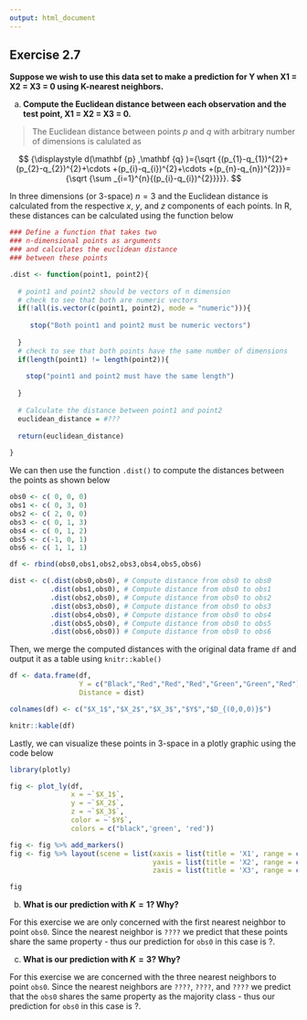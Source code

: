 ```yaml
---
output: html_document
---
```


## Exercise 2.7

__Suppose we wish to use this data set to make a prediction for Y when X1 = X2 = X3 = 0 using K-nearest neighbors.__

a. __Compute the Euclidean distance between each observation and the test point, X1 = X2 = X3 = 0.__

>The Euclidean distance between points $p$ and $q$ with arbitrary number of dimensions is calulated as

$$
{\displaystyle d(\mathbf {p} ,\mathbf {q} )={\sqrt {(p_{1}-q_{1})^{2}+(p_{2}-q_{2})^{2}+\cdots +(p_{i}-q_{i})^{2}+\cdots +(p_{n}-q_{n})^{2}}}={\sqrt {\sum _{i=1}^{n}{(p_{i}-q_{i})^{2}}}}}.
$$

In three dimensions (or 3-space) $n = 3$ and the Euclidean distance is calculated from the respective $x$, $y$, and $z$ components of each points.  In R, these distances can be calculated using the function below

```r
### Define a function that takes two 
### n-dimensional points as arguments
### and calculates the euclidean distance 
### between these points

.dist <- function(point1, point2){
  
  # point1 and point2 should be vectors of n dimension
  # check to see that both are numeric vectors
  if(!all(is.vector(c(point1, point2), mode = "numeric"))){
    
     stop("Both point1 and point2 must be numeric vectors")
    
  }
  # check to see that both points have the same number of dimensions
  if(length(point1) != length(point2)){
    
    stop("point1 and point2 must have the same length")
    
  }
  
  # Calculate the distance between point1 and point2
  euclidean_distance = #???
    
  return(euclidean_distance)
  
}
```

We can then use the function `.dist()` to compute the distances between the points as shown below

```r
obs0 <- c( 0, 0, 0)
obs1 <- c( 0, 3, 0)
obs2 <- c( 2, 0, 0)
obs3 <- c( 0, 1, 3)
obs4 <- c( 0, 1, 2)
obs5 <- c(-1, 0, 1)
obs6 <- c( 1, 1, 1)

df <- rbind(obs0,obs1,obs2,obs3,obs4,obs5,obs6)

dist <- c(.dist(obs0,obs0), # Compute distance from obs0 to obs0
          .dist(obs1,obs0), # Compute distance from obs0 to obs1
          .dist(obs2,obs0), # Compute distance from obs0 to obs2
          .dist(obs3,obs0), # Compute distance from obs0 to obs3
          .dist(obs4,obs0), # Compute distance from obs0 to obs4
          .dist(obs5,obs0), # Compute distance from obs0 to obs5
          .dist(obs6,obs0)) # Compute distance from obs0 to obs6
```

Then, we merge the computed distances with the original data frame `df` and output it as a table using `knitr::kable()`

```r


df <- data.frame(df,
                 Y = c("Black","Red","Red","Red","Green","Green","Red"),
                 Distance = dist)

colnames(df) <- c("$X_1$","$X_2$","$X_3$","$Y$","$D_{(0,0,0)}$")

knitr::kable(df)
```

Lastly, we can visualize these points in 3-space in a plotly graphic using the code below

```r
library(plotly)

fig <- plot_ly(df, 
               x = ~`$X_1$`,
               y = ~`$X_2$`, 
               z = ~`$X_3$`, 
               color = ~`$Y$`, 
               colors = c("black",'green', 'red'))

fig <- fig %>% add_markers()
fig <- fig %>% layout(scene = list(xaxis = list(title = 'X1', range = c(-5,5)),
                                   yaxis = list(title = 'X2', range = c(-5,5)),
                                   zaxis = list(title = 'X3', range = c(-5,5))))

fig
```

b. __What is our prediction with $K = 1$? Why?__

For this exercise we are only concerned with the first nearest neighbor to point `obs0`.  Since the nearest neighbor is `????` we predict that these points share the same property - thus our prediction for `obs0` in this case is ?.
    
c. __What is our prediction with $K = 3$? Why?__

For this exercise we are concerned with the three nearest neighbors to point `obs0`.  Since the nearest neighbors are `????`, `????`, and `????` we predict that the `obs0` shares the same property as the majority class - thus our prediction for `obs0` in this case is ?.
